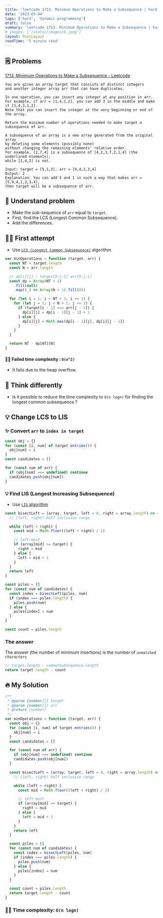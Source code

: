 ```yaml
---
title: 'leetcode 1713. Minimum Operations to Make a Subsequence | hard | dynamic-programming | javascript'
date: '2023-03-04'
tags: ['hard', 'dynamic-programming']
draft: false
summary: 'leetcode 1713. Minimum Operations to Make a Subsequence | hard | dynamic-programming | javascript'
# images: ['/static/images/8.jpeg']
layout: PostLayout
readTime: '5 minute read'
---
```


## 🗒️ Problems

[1713. Minimum Operations to Make a Subsequence - Leetcode](https://leetcode.com/problems/minimum-operations-to-make-a-subsequence/)

```
You are given an array target that consists of distinct integers
and another integer array arr that can have duplicates.

In one operation, you can insert any integer at any position in arr.
For example, if arr = [1,4,1,2], you can add 3 in the middle and make it [1,4,3,1,2].
Note that you can insert the integer at the very beginning or end of the array.

Return the minimum number of operations needed to make target a subsequence of arr.

A subsequence of an array is a new array generated from the original array
by deleting some elements (possibly none)
without changing the remaining elements' relative order.
For example, [2,7,4] is a subsequence of [4,2,3,7,2,1,4] (the underlined elements),
while [2,4,2] is not.
```

```
Input: target = [5,1,3], arr = [9,4,2,3,4]
Output: 2
Explanation: You can add 5 and 1 in such a way that makes arr = [5,9,4,1,2,3,4],
then target will be a subsequence of arr.
```

## 🤔 Understand problem

- Make the sub-sequence of `arr` equal to `target`.
- First, find the LCS (Longest Common Subsequence).
- Add the differences.

## 🤦‍♂️ First attempt

- Use [`LCS (Longest Common Subsequence)`](https://tkhwang.me/snippets/lcs-longest-common-subsequence-algorithm) algorithm.

```javascript
var minOperations = function (target, arr) {
  const NT = target.length
  const N = arr.length

  // dp[i][j] : target[0:i-1] arr[0:j-1]
  const dp = Array(NT + 1)
    .fill(null)
    .map((_) => Array(N + 1).fill(0))

  for (let i = 1; i < NT + 1; i += 1) {
    for (let j = 1; j < N + 1; j += 1) {
      if (target[i - 1] === arr[j - 1]) {
        dp[i][j] = dp[i - 1][j - 1] + 1
      } else {
        dp[i][j] = Math.max(dp[i - 1][j], dp[i][j - 1])
      }
    }
  }

  return NT - dp[NT][N]
}
```

#### 🙅‍♂️ Failed time complexity : `O(n^2)`

- It fails due to the heap overflow.

## 🥳 Think differently

- Is it possible to reduce the time complexity to `O(n logn)` for finding the longest common subsequence ?

## 💡 Change LCS to LIS

### ✨ Convert `arr` to `index in target`

```javascript
const obj = {}
for (const [i, num] of target.entries()) {
  obj[num] = i
}
const candidates = []

for (const num of arr) {
  if (obj[num] === undefined) continue
  candidates.push(obj[num])
}
```

### 💡 Find LIS (Longest Increasing Subsequence)

- Use [`LIS` algorithm](https://tkhwang.me/snippets/lcs-longest-common-subsequence-algorithm)

```javascript
const bisectLeft = (array, target, left = 0, right = array.length) => {
  // [left, right) half inclusive range

  while (left < right) {
    const mid = Math.floor((left + right) / 2)

    // left-most
    if (array[mid] >= target) {
      right = mid
    } else {
      left = mid + 1
    }
  }
  return left
}

const piles = []
for (const num of candidates) {
  const index = bisectLeft(piles, num)
  if (index === piles.length) {
    piles.push(num)
  } else {
    piles[index] = num
  }
}

const count = piles.length
```

### The answer

The answer (the number of minimum insertions) is the number of `unmatched characters`

```javascript
// target.length - commonSubSequence.length
return target.length - count
```

## 🔥 My Solution

```javascript
/**
 * @param {number[]} target
 * @param {number[]} arr
 * @return {number}
 */
var minOperations = function (target, arr) {
  const obj = {}
  for (const [i, num] of target.entries()) {
    obj[num] = i
  }
  const candidates = []

  for (const num of arr) {
    if (obj[num] === undefined) continue
    candidates.push(obj[num])
  }

  const bisectLeft = (array, target, left = 0, right = array.length) => {
    // [left, right) half inclusive range

    while (left < right) {
      const mid = Math.floor((left + right) / 2)

      // left-most
      if (array[mid] >= target) {
        right = mid
      } else {
        left = mid + 1
      }
    }
    return left
  }

  const piles = []
  for (const num of candidates) {
    const index = bisectLeft(piles, num)
    if (index === piles.length) {
      piles.push(num)
    } else {
      piles[index] = num
    }
  }

  const count = piles.length
  return target.length - count
}
```

### 🙆‍♂️ Time complexity: `O(n logn)`
